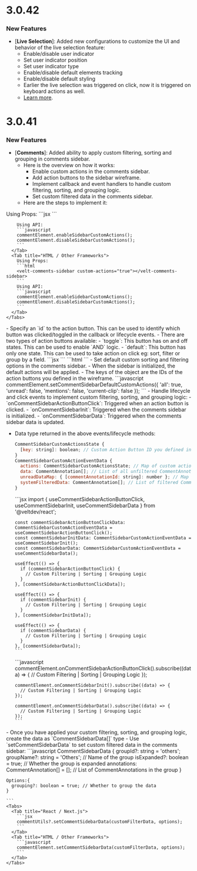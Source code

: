 # 3.0.42

### New Features

- [**Live Selection**]: Added new configurations to customize the UI and behavior of the live selection feature:
  - Enable/disable user indicator
  - Set user indicator position
  - Set user indicator type
  - Enable/disable default elements tracking
  - Enable/disable default styling
  - Earlier the live selection was triggered on click, now it is triggered on keyboard actions as well.
  - [Learn more](/realtime-collaboration/live-selection/customize-behavior).


# 3.0.41

### New Features

- [**Comments**]: Added ability to apply custom filtering, sorting and grouping in comments sidebar.
  - Here is the overview on how it works:
    - Enable custom actions in the comments sidebar.
    - Add action buttons to the sidebar wireframe.
    - Implement callback and event handlers to handle custom filtering, sorting, and grouping logic.
    - Set custom filtered data in the comments sidebar.
  - Here are the steps to implement it:

<Steps titleSize="h2">
  <Step title="Enable Custom Actions">
    <Tabs>
      <Tab title="React / Next.js">
        Using Props:
        ```jsx
        <VeltCommentsSidebar customActions={true} />
        ```

        Using API:
        ```javascript
        commentElement.enableSidebarCustomActions();
        commentElement.disableSidebarCustomActions();
        ```
      </Tab>
      <Tab title="HTML / Other Frameworks">
        Using Props:
        ```html
        <velt-comments-sidebar custom-actions="true"></velt-comments-sidebar>
        ```
        Using API:
        ```javascript
        commentElement.enableSidebarCustomActions();
        commentElement.disableSidebarCustomActions();
        ```
      </Tab>
    </Tabs>
  </Step>

  <Step title="Add action buttons to the sidebar wireframe">
    - Specify an `id` to the action button. This can be used to identify which button was clicked/toggled in the callback or lifecycle events.
    - There are two types of action buttons available:
      - `toggle`: This button has on and off states. This can be used to enable `AND` logic.
      - `default`: This button has only one state. This can be used to take action on click eg: sort, filter or group by a field.
    <Tabs>
      <Tab title="React / Next.js">
        ```jsx
        <VeltCommentsSidebarWireframe.ActionButton id="all" type="toggle" />
        ```
      </Tab>
      <Tab title="HTML / Other Frameworks">
        ```html
        <velt-comments-sidebar-action-button-wireframe id="unread" type="toggle">
        </velt-comments-sidebar-action-button-wireframe>
        ```
      </Tab>
    </Tabs>
  </Step>

  <Step title="Set default actions">
    - Set default custom sorting and filtering options in the comments sidebar.
    - When the sidebar is initialized, the default actions will be applied.
    - The keys of the object are the IDs of the action buttons you defined in the wireframe.
    ```javascript
    commentElement.setCommentSidebarDefaultCustomActions({
      'all': true,
      'unread': false,
      'mentions': false,
      'current-clip': false
    });
    ```
  </Step>

  <Step title="Implement custom filtering, sorting, and grouping logic">
  - Handle lifecycle and click events to implement custom filtering, sorting, and grouping logic:
    - `onCommentSidebarActionButtonClick`: Triggered when an action button is clicked.
    - `onCommentSidebarInit`: Triggered when the comments sidebar is initialized.
    - `onCommentSidebarData`: Triggered when the comments sidebar data is updated.


  - Data type returned in the above events/lifecycle methods:
    ```javascript
    CommentSidebarCustomActionsState {
      [key: string]: boolean; // Custom Action Button ID you defined in the wireframe
    }
    CommentSidebarCustomActionEventData {
      actions: CommentSidebarCustomActionsState; // Map of custom action button IDs and their states
      data: CommentAnnotation[]; // List of all unfiltered CommentAnnotations available in the comments sidebar
      unreadDataMap: { [commentAnnotationId: string]: number }; // Map of comment annotation id and the number of unread comments it has
      systemFilteredData: CommentAnnotation[]; // List of filtered CommentAnnotations based on system filters
    }
    ```

    <Tabs>
      <Tab title="React / Next.js">
        ```jsx
        import { useCommentSidebarActionButtonClick, useCommentSidebarInit, useCommentSidebarData } from '@veltdev/react';

        const commentSidebarActionButtonClickData: CommentSidebarCustomActionEventData = useCommentSidebarActionButtonClick();
        const commentSidebarInitData: CommentSidebarCustomActionEventData = useCommentSidebarInit();
        const commentSidebarData: CommentSidebarCustomActionEventData = useCommentSidebarData();

        useEffect(() => {
          if (commentSidebarActionButtonClick) {
            // Custom Filtering | Sorting | Grouping Logic
          }
        }, [commentSidebarActionButtonClickData]);

        useEffect(() => {
          if (commentSidebarInit) {
            // Custom Filtering | Sorting | Grouping Logic
          }
        }, [commentSidebarInitData]);

        useEffect(() => {
          if (commentSidebarData) {
            // Custom Filtering | Sorting | Grouping Logic
          }
        }, [commentSidebarData]);
        ```
      </Tab>
      <Tab title="HTML / Other Frameworks">
        ```javascript
        commentElement.onCommentSidebarActionButtonClick().subscribe((data) => {
          // Custom Filtering | Sorting | Grouping Logic
        });

        commentElement.onCommentSidebarInit().subscribe((data) => {
          // Custom Filtering | Sorting | Grouping Logic
        });

        commentElement.onCommentSidebarData().subscribe((data) => {
          // Custom Filtering | Sorting | Grouping Logic
        });
        ```
      </Tab>
    </Tabs>
  </Step>

  <Step title="Set custom filtered data">
  - Once you have applied your custom filtering, sorting, and grouping logic, create the data as `CommentSidebarData[]` type
  - Use `setCommentSidebarData` to set custom filtered data in the comments sidebar:
    ```javascript
    CommentSidebarData {
      groupId?: string = 'others';
      groupName?: string = 'Others'; // Name of the group
      isExpanded?: boolean = true; // Whether the group is expanded
      annotations: CommentAnnotation[] = []; // List of CommentAnnotations in the group
    }

    Options:{
      grouping?: boolean = true; // Whether to group the data
    }

    ```
    <Tabs>
      <Tab title="React / Next.js">
        ```jsx
        commentUtils?.setCommentSidebarData(customFilterData, options);
        ```
      </Tab>
      <Tab title="HTML / Other Frameworks">
        ```javascript
        commentElement.setCommentSidebarData(customFilterData, options);
        ```
      </Tab>
    </Tabs>
  </Step>
</Steps>